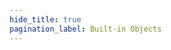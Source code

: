 ```yaml
---
hide_title: true
pagination_label: Built-in Objects
---
```



<FeatureIcon src={javascript} alt="Reference Types" title="Reference Types" />
<LinkList
  srcList={[
    {
      title: "Array",
      link: "/docs/front-end/javascript/reference-types/array",
      src: javascript,
      alt: "Array",
    },
  ]}
/>
